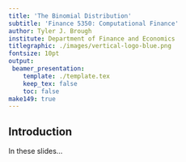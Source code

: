 ```yaml
---
title: 'The Binomial Distribution'
subtitle: 'Finance 5350: Computational Finance' 
author: Tyler J. Brough
institute: Department of Finance and Economics 
titlegraphic: ./images/vertical-logo-blue.png
fontsize: 10pt
output:
 beamer_presentation:
    template: ./template.tex
    keep_tex: false
    toc: false
make149: true
---
```



## Introduction

In these slides...